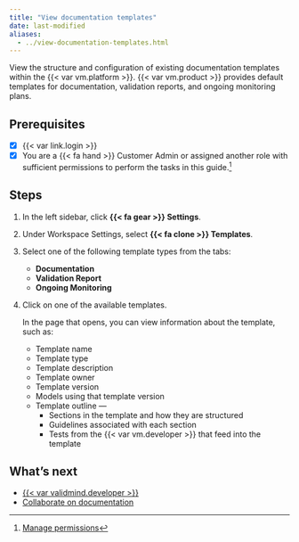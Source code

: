 ```yaml
---
title: "View documentation templates"
date: last-modified
aliases:
  - ../view-documentation-templates.html
---
```


View the structure and configuration of existing documentation templates within the {{< var vm.platform >}}. {{< var vm.product >}} provides default templates for documentation, validation reports, and ongoing monitoring plans.  

::: {.attn}

## Prerequisites

- [x] {{< var link.login >}}
- [x] You are a [{{< fa hand >}} Customer Admin]{.bubble} or assigned another role with sufficient permissions to perform the tasks in this guide.[^1] 

:::

## Steps

1. In the left sidebar, click **{{< fa gear >}} Settings**.

2. Under Workspace Settings, select **{{< fa clone >}} Templates**.

3. Select one of the following template types from the tabs:

   - **Documentation**
   - **Validation Report**
   - **Ongoing Monitoring**

4. Click on one of the available templates. 

   In the page that opens, you can view information about the template, such as: 

   - Template name
   - Template type
   - Template description
   - Template owner
   - Template version
   - Models using that template version
   - Template outline —
      - Sections in the template and how they are structured
      - Guidelines associated with each section
      - Tests from the {{< var vm.developer >}} that feed into the template

## What's next

- [{{< var validmind.developer >}}](/developer/validmind-library.qmd)
- [Collaborate on documentation](collaborate-with-others.qmd)


<!-- FOOTNOTES -->

[^1]: [Manage permissions](/guide/configuration/manage-permissions.qmd)
